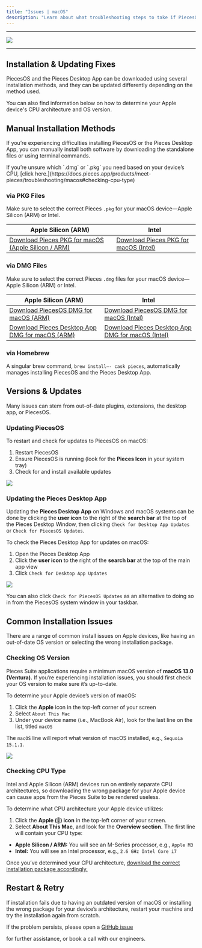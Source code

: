 ```yaml
---
title: "Issues | macOS"
description: "Learn about what troubleshooting steps to take if PiecesOS or the Pieces Desktop App isn’t working as expected on your macOS device."
---
```


---

![](https://storage.googleapis.com/hashnode_product_documentation_assets/meet_pieces_assets/meet_pieces/troubleshooting/macos/troubleshooting_macos.png)

---

## Installation & Updating Fixes

PiecesOS and the Pieces Desktop App can be downloaded using several installation methods, and they can be updated differently depending on the method used.

You can also find information below on how to determine your Apple device's CPU architecture and OS version.

<on-device-storage />

## Manual Installation Methods

If you’re experiencing difficulties installing PiecesOS or the Pieces Desktop App, you can manually install both software by downloading the standalone files or using terminal commands.

<alert>
  If you’re unsure which `.dmg` or `.pkg` you need based on your device’s CPU, [click here.](https://docs.pieces.app/products/meet-pieces/troubleshooting/macos#checking-cpu-type)
</alert>

### via PKG Files

Make sure to select the correct Pieces `.pkg` for your macOS device—Apple Silicon (ARM) or Intel.

| **Apple Silicon (ARM)**                                                                                                                                                                                       | **Intel**                                                                                                                                                                                 |
| ------------------------------------------------------------------------------------------------------------------------------------------------------------------------------------------------------------- | ----------------------------------------------------------------------------------------------------------------------------------------------------------------------------------------- |
| <a target="_blank" href="https://builds.pieces.app/stages/production/macos_packaging/pkg-arm64/download?download=true&product=DOCUMENTATION_WEBSITE"> Download Pieces PKG for macOS (Apple Silicon / ARM)</a> | <a target="_blank" href="https://builds.pieces.app/stages/production/macos_packaging/pkg/download?download=true&product=DOCUMENTATION_WEBSITE"> Download Pieces PKG for macOS (Intel)</a> |

### via DMG Files

Make sure to select the correct Pieces `.dmg` files for your macOS device—Apple Silicon (ARM) or Intel.

| **Apple Silicon (ARM)**                                                                                                                                                                   | **Intel**                                                                                                                                                                                          |
| ----------------------------------------------------------------------------------------------------------------------------------------------------------------------------------------- | -------------------------------------------------------------------------------------------------------------------------------------------------------------------------------------------------- |
| <a target="_blank" href="https://builds.pieces.app/stages/production/os_server/dmg-arm64/download?download=true&product=DOCUMENTATION_WEBSITE"> Download PiecesOS DMG for macOS (ARM)</a> | <a target="_blank" href="https://builds.pieces.app/stages/production/os_server/dmg/download?download=true&product=DOCUMENTATION_WEBSITE"> Download PiecesOS DMG for macOS (Intel)</a>              |
| [Download Pieces Desktop App DMG for macOS (ARM)](https://builds.pieces.app/stages/production/pieces_for_x/dmg-arm64/download?download=true&product=DOCUMENTATION_WEBSITE)                | <a target="_blank" href="https://builds.pieces.app/stages/production/pieces_for_x/dmg/download?download=true&product=DOCUMENTATION_WEBSITE"> Download Pieces Desktop App DMG for macOS (Intel)</a> |

### via Homebrew

A singular brew command, `brew install—- cask pieces`, automatically manages installing PiecesOS and the Pieces Desktop App.

## Versions & Updates

Many issues can stem from out-of-date plugins, extensions, the desktop app, or PiecesOS.

### Updating PiecesOS

To restart and check for updates to PiecesOS on macOS:

1. Restart PiecesOS
2. Ensure PiecesOS is running (look for the **Pieces Icon** in your system tray)
3. Check for and install available updates

![](https://storage.googleapis.com/hashnode_product_documentation_assets/meet_pieces_assets/meet_pieces/troubleshooting/macos/macos_checking_piecesos_for_updates.gif)

### Updating the Pieces Desktop App

Updating the **Pieces Desktop App** on Windows and macOS systems can be done by clicking the **user icon** to the right of the **search bar** at the top of the Pieces Desktop Window, then clicking `Check for Desktop App Updates` or `Check for PiecesOS Updates`.

To check the Pieces Desktop App for updates on macOS:

1. Open the Pieces Desktop App
2. Click the **user icon** to the right of the **search bar** at the top of the main app view
3. Click `Check for Desktop App Updates`

![](https://storage.googleapis.com/hashnode_product_documentation_assets/meet_pieces_assets/meet_pieces/troubleshooting/macos/macos_check_pfd_for_updates_profile_dropdown.gif)

You can also click `Check for PiecesOS Updates` as an alternative to doing so in from the PiecesOS system window in your taskbar.

## Common Installation Issues

There are a range of common install issues on Apple devices, like having an out-of-date OS version or selecting the wrong installation package.

### Checking OS Version

Pieces Suite applications require a minimum macOS version of **macOS 13.0 (Ventura).** If you’re experiencing installation issues, you should first check your OS version to make sure it’s up-to-date.

To determine your Apple device’s version of macOS:

1. Click the **Apple** icon in the top-left corner of your screen
2. Select `About This Mac`
3. Under your device name (i.e., MacBook Air), look for the last line on the list, titled `macOS`

The `macOS` line will report what version of macOS installed, e.g., `Sequoia 15.1.1`.

![](https://storage.googleapis.com/hashnode_product_documentation_assets/meet_pieces_assets/meet_pieces/troubleshooting/macos/macos_checking_about_mac.gif)

### Checking CPU Type

Intel and Apple Silicon (ARM) devices run on entirely separate CPU architectures, so downloading the wrong package for your Apple device can cause apps from the Pieces Suite to be rendered useless.

To determine what CPU architecture your Apple device utilizes:

1. Click the **Apple () icon** in the top-left corner of your screen.
2. Select **About This Mac**, and look for the **Overview section.** The first line will contain your CPU type:

- **Apple Silicon / ARM:** You will see an M-Series processor, e.g., `Apple M3`
- **Intel:** You will see an Intel processor, e.g., `2.6 GHz Intel Core i7`

Once you’ve determined your CPU architecture, [download the correct installation package accordingly.](https://docs.pieces.app/products/meet-pieces/macos-installation-guide#recommended-installation-method)

## Restart & Retry

If installation fails due to having an outdated version of macOS or installing the wrong package for your device’s architecture, restart your machine and try the installation again from scratch.

If the problem persists, please open a <a target="_blank" href="https://github.com/pieces-app/support/issues">
GitHub issue</a>

 for further assistance, or book a call with our engineers.
